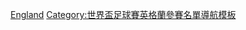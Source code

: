 {{National squad
 | name= 1998年世界盃足球賽英格蘭參賽名單
 | bg        = white
 | fg        = #CF081F
 | bordercolor = #0B0B3F
 | country   = 英格蘭
 | flag      = England
 | comp link = 1998年世界盃足球賽
 | comp      = 1998年世界盃足球賽
 | p1        = [[大卫·西曼|-{zh-hans:西曼;zh-hk:施文;zh-tw:西曼;}-]]
 | p2        = [[索尔·坎贝尔|-{zh-hans:坎贝尔;zh-hk:金寶;zh-tw:坎貝爾;}-]]
 | p3        = [[格雷厄姆·勒索克斯|-{zh-hans:勒索克斯;zh-hk:拿索斯;zh-tw:勒索克斯;}-]]
 | p4        = [[保罗·因斯|-{zh-hans:因斯;zh-hk:恩斯;zh-tw:因斯;}-]]
 | p5        = [[托尼·亚当斯|-{zh-hans:亚当斯;zh-hk:阿當斯;zh-tw:亞當斯;}-]]
 | p6        = [[盖雷斯·索斯盖特|-{zh-hans:索斯盖特;zh-hk:修夫基;zh-tw:索斯蓋特;}-]]
 | p7        = [[大卫·贝克汉姆|-{zh-hans:贝克汉姆;zh-hk:碧咸;zh-tw:貝克漢;}-]]
 | p8        = [[大衛·柏堤|-{zh-hans:巴蒂;zh-hk:柏堤;zh-tw:巴蒂;}-]]
 | p9        = [[阿兰·希勒|-{zh-hans:希勒;zh-hk:舒利亞;zh-tw:希勒;}-]] [[File:Captain sports.svg|12px]]
 | p10       = [[泰迪·舒寧咸|-{zh-hans:谢林汉姆;zh-hk:舒寧咸;zh-tw:謝林漢姆;}-]]
 | p11       = [[史蒂夫·麦克马纳曼|-{zh-hans:麦克马纳曼;zh-hk:麥馬拿文;zh-tw:麥克馬納曼;}-]]
 | p12       = [[加利·尼維利|-{zh-hans:加里·内维尔;zh-hk:加利·尼維利;zh-tw:加里·耐維爾;}-]]
 | p13       = [[尼祖·馬田|-{zh-hans:马丁;zh-hk:馬田;zh-tw:馬丁;}-]]
 | p14       = [[达伦·安德顿|-{zh-hans:安德顿;zh-hk:安達頓;zh-tw:安德頓;}-]]
 | p15       = [[保羅·麥臣|-{zh-hans:默森;zh-hk:麥臣;zh-tw:默森;}-]]
 | p16       = [[保羅·史高斯|-{zh-hans:斯科尔斯;zh-hk:史高斯;zh-tw:斯科爾斯;}-]]
 | p17       = [[羅拔·李爾|-{zh-hans:罗伯·李;zh-hk:羅拔·李爾;zh-tw:羅伯·李;}-]]
 | p18       = [[马丁·基翁|-{zh-hans:基翁;zh-hk:基昂;zh-tw:基翁;}-]]
 | p19       = [[莱斯·费迪南德|-{zh-hans:莱斯·费迪南德;zh-hk:萊斯·費迪南;zh-tw:萊斯·費迪南德;}-]]
 | p20       = [[迈克尔·欧文|-{zh-hans:欧文;zh-hk:奧雲;zh-tw:歐文;}-]]
 | p21       = [[里奧·費迪南|-{zh-hans:里奥·费迪南德;zh-hk:里奧·費迪南;zh-tw:里奧·費迪南德;}-]]
 | p22       = [[蒂姆·弗劳尔斯|-{zh-hans:弗劳尔斯;zh-hk:科華士;zh-tw:弗勞爾斯;}-]]
 | coach     = [[格伦·霍德尔|-{zh-hans:霍德尔;zh-hk:荷杜;zh-tw:霍德爾;}-]]
}}<noinclude>
[[Category:1998年世界杯足球赛参赛名单模板|England]]
[[Category:世界盃足球賽英格蘭參賽名單導航模板]]
</noinclude>